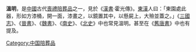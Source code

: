 '''溫明'''，是[[中國|中國]]古代[[喪禮|喪禮]][[陪葬品|陪葬品]]之一，見於《[[漢書|漢書]]·霍光傳》。[[東漢|東漢]]人曰：「東園處此器，形如方漆桶，開一面，漆畫之，以鏡置其中，以懸屍上，大殮並蓋之。」《[[三國志|三國志]]》、《[[晉書|晉書]]》、《[[魏書|魏書]]》、《[[南史|南史]]》、《[[北史|北史]]》中也常見溫明。甚至在《[[舊唐書|舊唐書]]》中也有提及。

[[Category:中国陪葬品|Category:中国陪葬品]]
